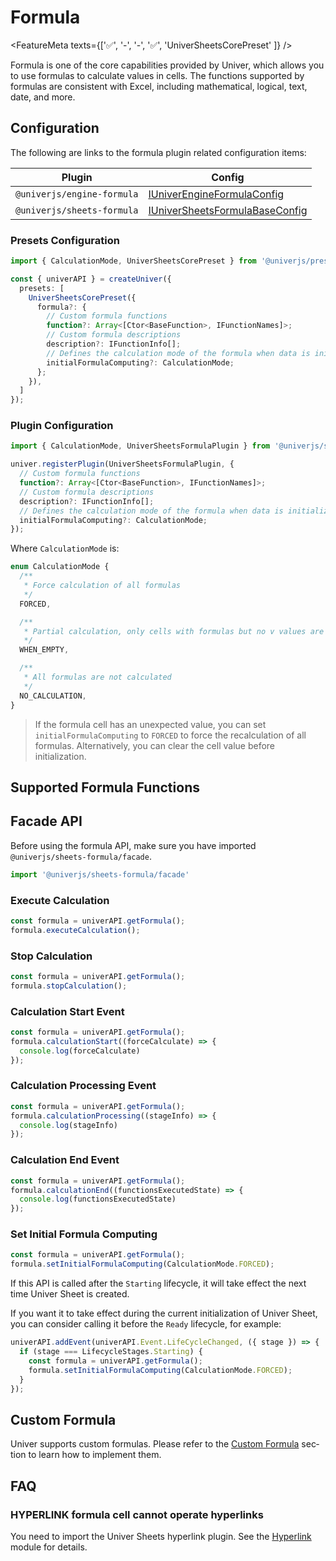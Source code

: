 
# Formula

<FeatureMeta texts={['✅', '-', '-', '✅', 'UniverSheetsCorePreset' ]} />

Formula is one of the core capabilities provided by Univer, which allows you to use formulas to calculate values in cells. The functions supported by formulas are consistent with Excel, including mathematical, logical, text, date, and more.

## Configuration

The following are links to the formula plugin related configuration items:

| Plugin | Config |
| ------ | ------ |
| `@univerjs/engine-formula` | [IUniverEngineFormulaConfig](https://github.com/dream-num/univer/blob/dev/packages/engine-formula/src/controller/config.schema.ts#L29) |
| `@univerjs/sheets-formula` | [IUniverSheetsFormulaBaseConfig](https://github.com/dream-num/univer/blob/dev/packages/sheets-formula/src/controllers/config.schema.ts#L44) |

### Presets Configuration

```typescript
import { CalculationMode, UniverSheetsCorePreset } from '@univerjs/presets/preset-sheets-core';

const { univerAPI } = createUniver({
  presets: [
    UniverSheetsCorePreset({
      formula?: {
        // Custom formula functions
        function?: Array<[Ctor<BaseFunction>, IFunctionNames]>;
        // Custom formula descriptions
        description?: IFunctionInfo[];
        // Defines the calculation mode of the formula when data is initialized. The default is `WHEN_EMPTY`
        initialFormulaComputing?: CalculationMode;
      };
    }),
  ]
});
```

### Plugin Configuration

```typescript
import { CalculationMode, UniverSheetsFormulaPlugin } from '@univerjs/sheets-formula';

univer.registerPlugin(UniverSheetsFormulaPlugin, {
  // Custom formula functions
  function?: Array<[Ctor<BaseFunction>, IFunctionNames]>;
  // Custom formula descriptions
  description?: IFunctionInfo[];
  // Defines the calculation mode of the formula when data is initialized. The default is `WHEN_EMPTY`
  initialFormulaComputing?: CalculationMode;
});
```

Where `CalculationMode` is:

```typescript
enum CalculationMode {
  /**
   * Force calculation of all formulas
   */
  FORCED,

  /**
   * Partial calculation, only cells with formulas but no v values are calculated
   */
  WHEN_EMPTY,

  /**
   * All formulas are not calculated
   */
  NO_CALCULATION,
}
```

> If the formula cell has an unexpected value, you can set `initialFormulaComputing` to `FORCED` to force the recalculation of all formulas. Alternatively, you can clear the cell value before initialization.

## Supported Formula Functions

<FormulaList lang='en-US' />

## Facade API

Before using the formula API, make sure you have imported `@univerjs/sheets-formula/facade`.

```typescript
import '@univerjs/sheets-formula/facade'
```

### Execute Calculation 

```typescript
const formula = univerAPI.getFormula();
formula.executeCalculation();
```

### Stop Calculation

```typescript
const formula = univerAPI.getFormula();
formula.stopCalculation();
```

### Calculation Start Event

```typescript
const formula = univerAPI.getFormula();
formula.calculationStart((forceCalculate) => {
  console.log(forceCalculate)
});
```

### Calculation Processing Event

```typescript
const formula = univerAPI.getFormula();
formula.calculationProcessing((stageInfo) => {
  console.log(stageInfo)
});
```

### Calculation End Event

```typescript
const formula = univerAPI.getFormula();
formula.calculationEnd((functionsExecutedState) => {
  console.log(functionsExecutedState)
});
```

### Set Initial Formula Computing

```typescript
const formula = univerAPI.getFormula();
formula.setInitialFormulaComputing(CalculationMode.FORCED);
```

If this API is called after the `Starting` lifecycle, it will take effect the next time Univer Sheet is created.

If you want it to take effect during the current initialization of Univer Sheet, you can consider calling it before the `Ready` lifecycle, for example:

```typescript
univerAPI.addEvent(univerAPI.Event.LifeCycleChanged, ({ stage }) => {
  if (stage === LifecycleStages.Starting) {
    const formula = univerAPI.getFormula();
    formula.setInitialFormulaComputing(CalculationMode.FORCED);
  }
});
```

## Custom Formula

Univer supports custom formulas. Please refer to the [Custom Formula](/guides/sheets/advanced/custom-formula) section to learn how to implement them.

## FAQ

### HYPERLINK formula cell cannot operate hyperlinks

You need to import the Univer Sheets hyperlink plugin. See the [Hyperlink](/guides/sheets/features/hyperlink) module for details.
